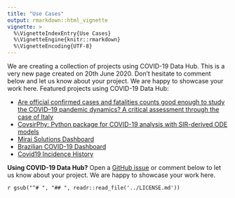 ```yaml
---
title: "Use Cases"
output: rmarkdown::html_vignette
vignette: >
  %\VignetteIndexEntry{Use Cases}
  %\VignetteEngine{knitr::rmarkdown}
  %\VignetteEncoding{UTF-8}
---
```


We are creating a collection of projects using COVID-19 Data Hub. This is a very new page created on 20th June 2020. Don't hesitate to comment below and let us know about your project. We are happy to showcase your work here. Featured projects using COVID-19 Data Hub:

- [Are official confirmed cases and fatalities counts good enough to study the COVID–19 pandemic dynamics? A critical assessment through the case of Italy](https://rdcu.be/b5g5V)
- [CovsirPhy: Python package for COVID-19 analysis with SIR-derived ODE models](https://github.com/lisphilar/covid19-sir)
- [Mirai Solutions Dashboard](https://mirai-solutions.ch/gallery/covid19/)
- [Brazilian COVID-19 Dashboard](https://app.powerbi.com/view?r=eyJrIjoiNWExN2JlMzQtNTBiOC00ODU5LWIxY2QtODQwZTNhMjQzNGJmIiwidCI6ImMzN2IzN2EzLWU5ZTItNDJmOS1iYzY3LTRiOWI3MzhlMWRmMCJ9)
- [Covid19 Incidence History](http://emit.phys.ocean.dal.ca/~kelley/covid19/)

__Using COVID-19 Data Hub?__ Open a [GitHub issue](https://github.com/covid19datahub/COVID19/issues) or comment below to let us know about your project. We are happy to showcase your work here.


`r gsub("^# ", "## ", readr::read_file('../LICENSE.md'))`
